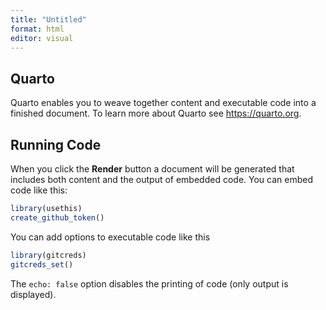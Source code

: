 ```yaml
---
title: "Untitled"
format: html
editor: visual
---
```


## Quarto

Quarto enables you to weave together content and executable code into a finished document. To learn more about Quarto see <https://quarto.org>.

## Running Code

When you click the **Render** button a document will be generated that includes both content and the output of embedded code. You can embed code like this:

```r
library(usethis)
create_github_token()
```

You can add options to executable code like this

```r
library(gitcreds)
gitcreds_set()
```

The `echo: false` option disables the printing of code (only output is displayed).
